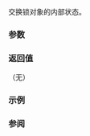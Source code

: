 {{cpp/thread/shared_lock/title|swap}}
{{cpp/thread/shared_lock/navbar}}
{{ddcl|since=c++14|
template&lt; class Mutex &gt;
void swap( shared_lock&lt;Mutex&gt;&amp; other ) noexcept;
}}

交换锁对象的内部状态。

===参数===
{{par begin}}
{{par|other|要交换状态的锁}}
{{par end}}

===返回值===
（无）

===示例===
{{example}}

===参阅===
{{dsc begin}}
{{dsc inc|cpp/thread/shared_lock/dsc swap2}}
{{dsc end}}

{{langlinks|de|en|es|fr|it|ja|pt|ru}}